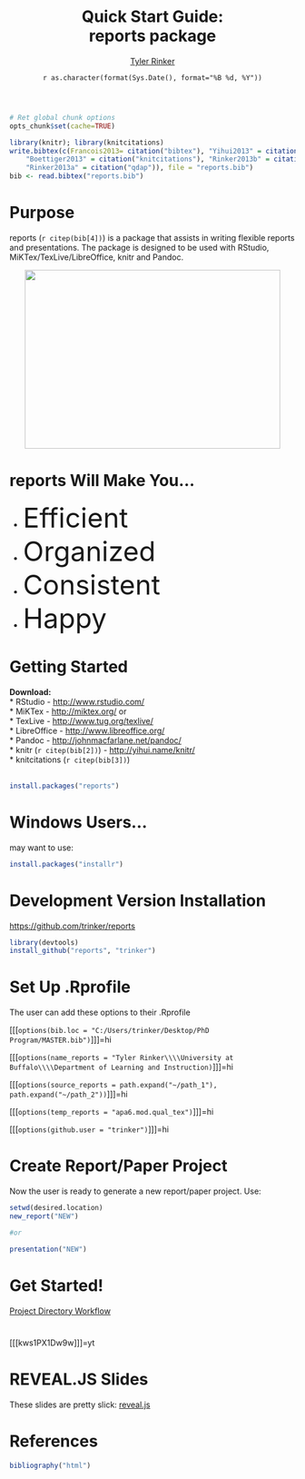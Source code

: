 % Quick Start Guide:<br>reports package
% [Tyler Rinker](http://about.me/tylerrinker)
% `r as.character(format(Sys.Date(), format="%B %d, %Y"))`

```r
# Ret global chunk options
opts_chunk$set(cache=TRUE)

library(knitr); library(knitcitations)
write.bibtex(c(Francois2013= citation("bibtex"), "Yihui2013" = citation("knitr"), 
    "Boettiger2013" = citation("knitcitations"), "Rinker2013b" = citation("reports"), 
    "Rinker2013a" = citation("qdap")), file = "reports.bib")
bib <- read.bibtex("reports.bib")
```

# Purpose   
reports (`r citep(bib[4])`) is a package that assists in writing flexible reports
and presentations.  The package is designed to be used with RStudio,
MiKTex/TexLive/LibreOffice, knitr and Pandoc.  

<p align="center"><img src="https://dl.dropbox.com/u/61803503/packages/reports.JPG" width="450" height="315"></p>

# reports Will Make You...
- <font size=20>Efficient</font>        
- <font size=20>Organized</font>     
- <font size=20>Consistent</font>      
- <font size=20>Happy</font>     

# Getting Started
**Download:**    
* RStudio - [http://www.rstudio.com/](http://www.rstudio.com/)       
* MiKTex - [http://miktex.org/](http://miktex.org/) or    
* TexLive - [http://www.tug.org/texlive/](http://www.tug.org/texlive/)   
* LibreOffice - [http://www.libreoffice.org/](http://www.libreoffice.org/)   
* Pandoc - [http://johnmacfarlane.net/pandoc/](http://johnmacfarlane.net/pandoc/)     
* knitr (`r citep(bib[2])`) - [http://yihui.name/knitr/](http://yihui.name/knitr/)     
* knitcitations (`r citep(bib[3])`) 
<br><br>
```r
install.packages("reports")
```


# Windows Users...

may want to use:

```r
install.packages("installr")
```


# Development Version Installation
[https://github.com/trinker/reports](https://github.com/trinker/reports)    
```r
library(devtools)         
install_github("reports", "trinker") 
```

# Set Up .Rprofile

The user can add these options to their .Rprofile       

[[[`options(bib.loc = "C:/Users/trinker/Desktop/PhD Program/MASTER.bib")`]]]=hi    

[[[`options(name_reports = "Tyler Rinker\\\\University at Buffalo\\\\Department of Learning and Instruction)`]]]=hi        

[[[`options(source_reports = path.expand("~/path_1"), path.expand("~/path_2"))`]]]=hi    

[[[`options(temp_reports = "apa6.mod.qual_tex")`]]]=hi     

[[[`options(github.user = "trinker")`]]]=hi          



# Create Report/Paper Project
Now the user is ready to generate a new report/paper project.  Use:    
```r
setwd(desired.location)   
new_report("NEW")

#or

presentation("NEW")
```

# Get Started!

[Project Directory Workflow](https://dl.dropbox.com/u/61803503/report_directory_guide.pdf)    

# 
[[[kws1PX1Dw9w]]]=yt

# REVEAL.JS Slides
These slides are pretty slick: [reveal.js](http://trinker.github.com/reports/examples/output/reveal.js/)


# References
```r
bibliography("html") 
```